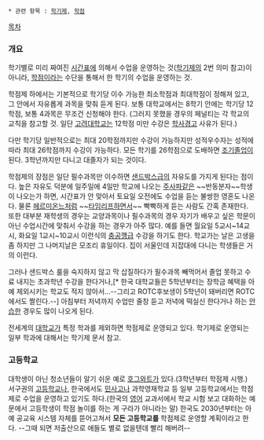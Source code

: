  * 관련 항목 : [[학기제]], [[학점]]

[[목차]]

=== 개요 ===
학기별로 미리 짜여진 [[시간표]]에 의해서 수업을 운영하는 것([[학기제]]의 2번 의미 참고)이 아니라, [[학점]]이라는 수단을 통해서 한 학기의 수업을 운영하는 것. 

학점제 하에서는 기본적으로 학기당 이수 가능한 최소학점과 최대학점이 정해져 있고, 그 안에서 자유롭게 과목을 맞춰 듣게 된다. 보통 대학교에서는 8학기 안에는 학기당 12학점, 보통 4과목은 무조건 신청해야 한다. (그러지 못했을 경우의 페널티는 각 학교의 교칙을 참고할 것. 일단 [[고려대학교]]는 12학점 미만 수강은 [[학사경고]] 사유가 된다.)

다만 학기당 일반적으로는 최대 20학점까지만 수강이 가능하지만 성적우수자는 성적에 따라 최대 26학점까지 수강이 가능하다. 모든 학기를 26학점으로 도배하면 [[조기졸업]]이 된다. 3학년까지만 다니고 대졸자가 되는 것이다.

학점제의 장점은 일단 필수과목만 이수하면 [[샌드박스]]급의 자유도를 가지게 된다는 점이다. 높은 자유도 덕분에 일주일에 4일만 학교에 나오는 [[주사파]]같은 ~~반동분자~~학생이 나오는가 하면, 시간표가 안 맞아서 토요일 오전에도 수업을 듣는 불쌍한 영혼도 나온다. 물론 [[헤르미온느]]처럼 ~~[[타임리프]]하면서~~ 빡빡하게 듣는 사람도 간혹 존재한다. 또한 대부분 재학생의 경우는 교양과목이나 필수과목의 경우 자기가 배우고 싶은 학문이 아닌 수업시간에 맞춰서 수강을 하는 경우가 아주 많다. 예를 들면 월요일 5교시~14교시, 화요일 1교시~10교시 이런식의 [[충공깽]]급 수강을 하기도 한다. 학교가는 날은 고생을 좀 하지만 그 나머지날은 모조리 휴일이다. 집이 서울인데 지잡대에 다니는 학생들은 거의 이런다.

그러나 샌드박스 룰을 숙지하지 않고 막 삽질하다가 필수과목 빼먹어서 졸업 못하고 수료 내지는 초과학년 수강을 한다거나,[* 한국 대학교들은 5학년부터는 장학금 혜택을 아예 제외시키는 학교도 적지 않아서...--그리고 ROTC후보생이 5학년이 돼버리면 ROTC에서도 짤린다.--] 아침부터 저녁까지 수업만 줄창 듣고 저녁에 떡실신 한다거나 하는 [[안습]]한 경우도 많이 나오게 된다.

전세계의 [[대학교]]가 특정 학과를 제외하면 학점제로 운영되고 있다. 학기제로 운영되는 일부 학과에 대해서는 학기제 문서 참고. 

=== 고등학교 ===
대학생이 아닌 청소년들이 알기 쉬운 예로 [[호그와트]]가 있다.(3학년부터 학점제 시행.) 서구권의 [[고등학교]]나, 한국에서도 [[민사고]]나 과학영재학교 등 일부 고등학교에서는 학점제로 수업을 운영하고 있기도 하다.(한국의 [[영어]] 교과서에서 학교 시험 보고 대화하는 예문에서 고등학생이 학점 놀이를 하는 게 구라가 아니라는 말) 한국도 2030년부터는 아예 공교육 시스템 자체를 뜯어고쳐서 '''모든 고등학교를''' 학점제로 운영할 계획이라고 한다. --그때 되면 저출산으로 애들도 별로 없을텐데 빨리 해버려--
